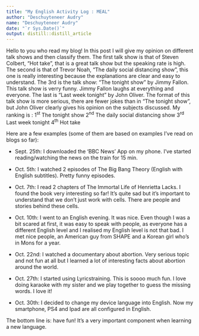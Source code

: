 ```yaml
---
title: "My English Activity Log : MEAL"
author: "Deschuyteneer Audry"
name: "Deschuyteneer Audry" 
date: "`r Sys.Date()`"
output: distill::distill_article
---
```

Hello to you who read my blog!  In this post I will give my opinion on different talk shows and then classify them.
The first talk show is that of Steven Colbert, "Hot take", that is a great talk show but the speaking rate is high.
The second is that of Trevor Noah, "The daily social distancing show", this one is really interesting because the explanations are clear and easy to understand. 
The 3rd is the talk show: "The tonight show" by Jimmy Fallon. This talk show is verry funny. Jimmy Fallon laughs at everything and everyone.
The last is "Last week tonight" by John Oliver. The format of this talk show is more serious, there are fewer jokes than in "The tonight show", but John Oliver clearly gives his opinion on the subjects discussed.
My ranking is :
1^st^ The tonight show
2^nd^ The daily social distancing show
3^rd^ Last week tonight
4^th^ Hot take

Here are a few examples (some of them are based on examples I've read on blogs so far):

- Sept. 25th: I downloaded the 'BBC News' App on my phone. I've started reading/watching the news on the train for 15 min.

- Oct. 5th: I watched 2 episodes of The Big Bang Theory (English with English subtitles). Pretty funny episodes.

- Oct. 7th: I read 2 chapters of The Immortal Life of Henrietta Lacks. I found the book very interesting so far! It's quite sad but it's important to understand that we don't just work with cells. There are people and stories behind these cells.

- Oct. 10th: I went to an English evening. It was nice. Even though I was a bit scared at first, it was easy to speak with people, as everyone has a different English level and I realised my English level is not that bad. I met nice people, an American guy from SHAPE and a Korean girl who's in Mons for a year.

- Oct. 22nd: I watched a documentary about abortion. Very serious topic and not fun at all but I learned a lot of interesting facts about abortion around the world.

- Oct. 27th: I started using Lyricstraining. This is soooo much fun. I love doing karaoke with my sister and we play together to guess the missing words. I love it!

- Oct. 30th: I decided to change my device language into English. Now my smartphone, PS4 and Ipad are all configured in English.

The bottom line is: have fun! It's a very important component when learning a new language.



